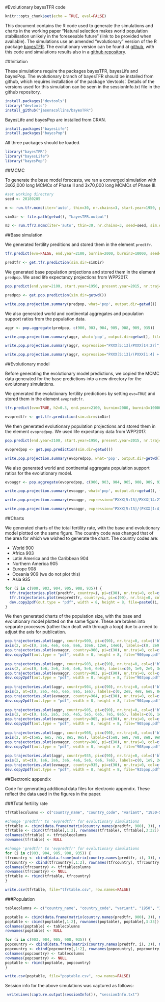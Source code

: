 #Evolutionary bayesTFR code

```r
knitr::opts_chunk$set(echo = TRUE, eval=FALSE)
```

This document contains the R code used to generate the simulations and charts in the working paper "Natural selection makes world population stabilisation unlikely in the foreseeable future" (link to be provided when available). The simulations use an amended "evolutionary" version of the R package [bayesTFR](https://cran.r-project.org/web/packages/bayesTFR/index.html). The evolutionary version can be found at [github](https://github.com/jasonacollins/bayesTFR), with this code and simulations results also in a [github repository](https://github.com/jasonacollins/bayesTFR-evo-code).

##Initiation

These simulations require the packages bayesTFR, bayesLife and bayesPop. The evolutionary branch of bayesTFR should be installed from github, which requires installation of the package 'devtools'. Details of the versions used for this simulation can be seen in the sessionInfo.txt file in the github repository.

```r
install.packages("devtools")
library("devtools")
install_github("jasonacollins/bayesTFR")
```

BayesLife and bayesPop are installed from CRAN.
```r
install.packages("bayesLife")
install.packages("bayesPop")
```

All three packages should be loaded.
```r
library("bayesTFR")
library("bayesLife")
library("bayesPop")
```

##MCMC

To generate the base model forecasts, we ran a converged simulation with 3x62,000 long MCMCs of Phase II and 3x70,000 long MCMCs of Phase III.

```r
#set working directory
seed <- 20180205

m <- run.tfr.mcmc(iter='auto', thin=30, nr.chains=3, start.year=1950, present.year=2015, wpp.year=2017, seed=seed, verbose=TRUE, replace=TRUE)

simDir <- file.path(getwd(), "bayesTFR.output")

m3 <- run.tfr3.mcmc(iter='auto', thin=30, nr.chains=3, seed=seed, sim.dir=simDir, verbose=TRUE, replace=TRUE)
```

##Base simulation

We generated fertility preditions and stored them in the element `predtfr`.

```r
tfr.predict(evo=FALSE, end.year=2100, burnin=2000, burnin3=10000, seed=seed, nr.traj=1000, sim.dir=simDir, use.correlation=TRUE, save.as.ascii=0, use.tfr3=TRUE, replace.output = TRUE)

predtfr <- get.tfr.prediction(sim.dir=simDir)
```

We generated base population projections and stored them in the element `predpop`. We used life expectancy projections from WPP2017.

```r
pop.predict(end.year=2100, start.year=1950, present.year=2015, nr.traj=1000, inputs = list(tfr.sim.dir=simDir), output.dir=getwd(), verbose=TRUE, wpp.year=2017)

predpop <- get.pop.prediction(sim.dir=getwd())

write.pop.projection.summary(predpop, what='pop', output.dir=getwd())
```

We also generated world and continental aggregates and population support ratios from the population data.

```r
aggr <- pop.aggregate(predpop, c(900, 903, 904, 905, 908, 909, 935))

write.pop.projection.summary(aggr, what='pop', output.dir=getwd(), file.suffix='world')

write.pop.projection.summary(aggr, expression="PXXX[5:13]/PXXX[14:27]", output.dir=getwd(), file.suffix='PSR aggregate')

write.pop.projection.summary(aggr, expression="PXXX[5:13]/(PXXX[1:4] + PXXX[14:27])", output.dir=getwd(), file.suffix='TPSR aggregate')
```

##Evolutionary model

Before generating the evolutionary model predictions, we copied the MCMC data generated for the base predictions into a new directory for the evolutonary simulations.

We generated the evolutionary fertility predictions by setting `evo=TRUE` and stored them in the element `evopredtfr`.

```r
tfr.predict(evo=TRUE, h2=0.3, end.year=2100, burnin=2000, burnin3=10000, seed=seed, nr.traj=1000, sim.dir=simDir, use.correlation=TRUE, save.as.ascii=0, use.tfr3=TRUE, replace.output=TRUE)

evopredtfr <- get.tfr.prediction(sim.dir=simDir)
```

We then generated evolutionary population projections and stored them in the element `evopredpop`. We used life expectancy data from WPP2017.

```r
pop.predict(end.year=2100, start.year=1950, present.year=2015, nr.traj=1000, inputs = list(tfr.sim.dir=simDir), output.dir=getwd(), verbose=TRUE, wpp.year=2017, replace.output=TRUE)

evopredpop <- get.pop.prediction(sim.dir=getwd())

write.pop.projection.summary(evopredpop, what='pop', output.dir=getwd())
```

We also generated world and continental aggregate population support ratios for the evolutionary model.

```r
evoaggr <- pop.aggregate(evopredpop, c(900, 903, 904, 905, 908, 909, 935))

write.pop.projection.summary(evoaggr, what='pop', output.dir=getwd(), file.suffix='world')

write.pop.projection.summary(evoaggr, expression="PXXX[5:13]/PXXX[14:27]", output.dir=getwd(), file.suffix='PSR aggregate')

write.pop.projection.summary(evoaggr, expression="PXXX[5:13]/(PXXX[1:4]+PXXX[14:27])", output.dir=getwd(), file.suffix='TPSR aggregate')
```

##Charts

We generated charts of the total fertility rate, with the base and evolutionary model plotted on the same figure. The country code was changed that of the area for which we wished to generate the chart. The country codes are:

* World 900
* Africa 903
* Latin America and the Caribbean 904
* Northern America 905
* Europe 908
* Oceania 909 (we do not plot this)
* Asia 935

```r
for (i in c(900, 903, 904, 905, 908, 935)) {
  tfr.trajectories.plot(predtfr, country=i, pi=c(90), nr.traj=0, col=c('black', 'green', 'gray60', 'gray60', 'blue', '#00000020'), half.child.variant=FALSE, typical.trajectory=FALSE, show.legend = FALSE, ylim=NULL)
  tfr.trajectories.plot(evopredtfr, country=i, pi=c(90), nr.traj=0, col=c('black', 'green', 'black', 'black', 'blue', '#00000020'), half.child.variant=FALSE, typical.trajectory=FALSE, show.legend = FALSE, add=TRUE)
  dev.copy2pdf(out.type = "pdf", width = 8, height = 8, file=paste0(i, "TFR.pdf"))
}
```

We then generated charts of the population size, with the base and evolutionary model plotted on the same figure. These are broken into separate processes (rather than dealt with through a loop) due to a need to adjust the axis for publication.
```r
pop.trajectories.plot(aggr, country=900, pi=c(90), nr.traj=0, col=c('black', 'gray60', 'gray60', 'gray60', 'gray60', '#00000020'), sum.over.ages=TRUE, yaxt="n", ylim=c(0,14e6), show.legend=FALSE)
axis(2, at=c(0, 2e6, 4e6, 6e6, 8e6, 10e6, 12e6, 14e6), labels=c(0, 2e9, 4e9, 6e9, 8e9, 10e9, 12e9, 14e9))
pop.trajectories.plot(evoaggr, country=900, pi=c(90), nr.traj=0, col=c('black', 'black', 'black', 'black', 'black', '#00000020'), sum.over.ages=TRUE, show.legend=FALSE, yaxt="n", add=TRUE)
dev.copy2pdf(out.type = "pdf", width = 8, height = 8, file="900pop.pdf")
  
pop.trajectories.plot(aggr, country=903, pi=c(90), nr.traj=0, col=c('black', 'gray60', 'gray60', 'gray60', 'gray60', '#00000020'), sum.over.ages=TRUE, yaxt="n", ylim=c(0,6e6), show.legend=FALSE)
axis(2, at=c(0, 1e6, 2e6, 3e6, 4e6, 5e6, 6e6), labels=c(0, 1e9, 2e9, 3e9, 4e9, 5e9, 6e9))
pop.trajectories.plot(evoaggr, country=903, pi=c(90), nr.traj=0, col=c('black', 'black', 'black', 'black', 'black', '#00000020'), sum.over.ages=TRUE, show.legend=FALSE, yaxt="n", add=TRUE)
dev.copy2pdf(out.type = "pdf", width = 8, height = 8, file="903pop.pdf")
  
pop.trajectories.plot(aggr, country=904, pi=c(90), nr.traj=0, col=c('black', 'gray60', 'gray60', 'gray60', 'gray60', '#00000020'), sum.over.ages=TRUE, yaxt="n", ylim=c(0,1.1e6), show.legend=FALSE)
axis(2, at=c(0, 2e5, 4e5, 6e5, 8e5, 1e6), labels=c(0, 2e8, 4e8, 6e8, 8e8, 1e9))
pop.trajectories.plot(evoaggr, country=904, pi=c(90), nr.traj=0, col=c('black', 'black', 'black', 'black', 'black', '#00000020'), sum.over.ages=TRUE, show.legend=FALSE, yaxt="n", add=TRUE)
dev.copy2pdf(out.type = "pdf", width = 8, height = 8, file="904pop.pdf")
  
pop.trajectories.plot(aggr, country=905, pi=c(90), nr.traj=0, col=c('black', 'gray60', 'gray60', 'gray60', 'gray60', '#00000020'), sum.over.ages=TRUE, yaxt="n", ylim=c(0,8e5), show.legend=FALSE)
axis(2, at=c(0, 1e5, 2e5, 3e5, 4e5, 5e5, 6e5, 7e5, 8e5), labels=c(0, 1e8, 2e8, 3e8, 4e8, 5e8, 6e8, 7e8, 8e8))
pop.trajectories.plot(evoaggr, country=905, pi=c(90), nr.traj=0, col=c('black', 'black', 'black', 'black', 'black', '#00000020'), sum.over.ages=TRUE, show.legend=FALSE, yaxt="n", add=TRUE)
dev.copy2pdf(out.type = "pdf", width = 8, height = 8, file="905pop.pdf")
  
pop.trajectories.plot(aggr, country=908, pi=c(90), nr.traj=0, col=c('black', 'gray60', 'gray60', 'gray60', 'gray60', '#00000020'), sum.over.ages=TRUE, yaxt="n", ylim=c(5e5,9e5), show.legend=FALSE)
axis(2, at=c(5e5, 6e5, 7e5, 8e5, 9e5), labels=c(5e8, 6e8, 7e8, 8e8, 9e8))
pop.trajectories.plot(evoaggr, country=908, pi=c(90), nr.traj=0, col=c('black', 'black', 'black', 'black', 'black', '#00000020'), sum.over.ages=TRUE, show.legend=FALSE, yaxt="n", add=TRUE)
dev.copy2pdf(out.type = "pdf", width = 8, height = 8, file="908pop.pdf")
  
pop.trajectories.plot(aggr, country=935, pi=c(90), nr.traj=0, col=c('black', 'gray60', 'gray60', 'gray60', 'gray60', '#00000020'), sum.over.ages=TRUE, yaxt="n", ylim=c(0,7e6), show.legend=FALSE)
axis(2, at=c(0, 1e6, 2e6, 3e6, 4e6, 5e6, 6e6, 7e6), labels=c(0, 1e9, 2e9, 3e9, 4e9, 5e9, 6e9, 7e9))
pop.trajectories.plot(evoaggr, country=935, pi=c(90), nr.traj=0, col=c('black', 'black', 'black', 'black', 'black', '#00000020'), sum.over.ages=TRUE, show.legend=FALSE, yaxt="n", add=TRUE)
dev.copy2pdf(out.type = "pdf", width = 8, height = 8, file="935pop.pdf")
```


##Electronic appendix

Code for generating additional data files for electronic appendix. These reflect the data used in the figures in the paper.

###Total fertility rate
```r
tfrtablecolumns <- c("country_name", "country_code", "variant", "1950-55", "1955-60","1960-65","1965-1970","1970-75","1975-80", "1980-85","1985-90", "1990-95","1995-2000","2000-05", "2005-10", "2010-15", "2015-20", "2020-25", "2025-30", "2030-35", "2035-40", "2040-45", "2045-50", "2050-55", "2055-60", "2060-65", "2065-70", "2070-75", "2075-80", "2080-85", "2085-90", "2090-95", "2095-2100")

#change 'predtfr' to 'evpredtfr' for evolutionary simulations
tfrtable <- cbind(data.frame(matrix(country.names(predtfr, 900), 3)), matrix(900, 3), t(tfr.trajectories.table(predtfr, country=c(900), pi=c(90), half.child.variant=FALSE)))
tfrtable <- cbind(tfrtable[,1:2], rownames(tfrtable), tfrtable[,3:32])
colnames(tfrtable) <- tfrtablecolumns
rownames(tfrtable) <- NULL

#change 'predtfr' to 'evpredtfr' for evolutionary simulations
for (i in c(903, 904, 905, 908, 935)) {
tfrcountry <- cbind(data.frame(matrix(country.names(predtfr, i), 3)), matrix(i, 3), t(tfr.trajectories.table(predtfr, country=c(i), pi=c(90), half.child.variant=FALSE)))
tfrcountry <- cbind(tfrcountry[,1:2], rownames(tfrcountry), tfrcountry[,3:32])
colnames(tfrcountry) <- tfrtablecolumns
rownames(tfrcountry) <- NULL
tfrtable <- rbind(tfrtable, tfrcountry)
}

write.csv(tfrtable, file="tfrtable.csv", row.names=FALSE)
```


###Population
```r
tablecolumns <- c("country_name", "country_code", "variant", "1950", "1955","1960","1965","1970","1975", "1980","1985", "1990","1995","2000", "2005", "2010", "2015", "2020", "2025", "2030", "2035", "2040", "2045", "2050", "2055", "2060", "2065", "2070", "2075", "2080", "2085", "2090", "2095", "2100")

poptable <- cbind(data.frame(matrix(country.names(predtfr, 900), 3)), matrix(900, 3), t(pop.trajectories.table(aggr, country=c(900), pi=c(90))))
poptable <- cbind(poptable[,1:2], rownames(poptable), poptable[,3:33])
colnames(poptable) <- tablecolumns
rownames(poptable) <- NULL

for (i in c(903, 904, 905, 908, 935)) {
popcountry <- cbind(data.frame(matrix(country.names(predtfr, i), 3)), matrix(i, 3), t(pop.trajectories.table(aggr, country=c(i), pi=c(90), half.child.variant=FALSE)))
popcountry <- cbind(popcountry[,1:2], rownames(popcountry), popcountry[,3:33])
colnames(popcountry) <- tablecolumns
rownames(popcountry) <- NULL
poptable <- rbind(poptable, popcountry)
}

write.csv(poptable, file="poptable.csv", row.names=FALSE)
```

Session info for the above simulations was captured as follows:
```r
 writeLines(capture.output(sessionInfo()), "sessionInfo.txt")
```

